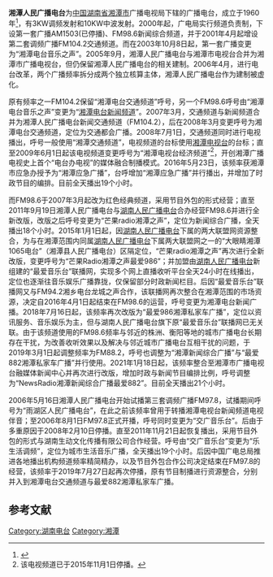 '''湘潭人民广播电台'''为[[中国|中国]][[湖南省|湖南省]][[湘潭市|湘潭市]]广播电视局下辖的广播电台，成立于1960年<ref>{{Cite web |url=http://www.hasztsg.com/auto/db/detail.aspx?db=10103&rid=75954 |title=湘潭年鉴1992年版 |access-date=2012-10-09 |archive-url=https://web.archive.org/web/20160310032552/http://hasztsg.com/auto/db/detail.aspx?db=10103&rid=75954 |archive-date=2016-03-10 |dead-url=yes }}</ref>，有3KW调频发射和10KW中波发射。2000年起，广电局实行频道负责制，下设第一套广播AM1503(已停播)、FM98.6新闻综合频道，并于2001年4月起增设第二套调频广播FM104.2交通频道。而在2003年10月8日起，第一套广播变更为“湘潭电台音乐之声”。2005年9月，湘潭人民广播电台与湘潭市电视台合并为湘潭市广播电视台，但仍保留湘潭人民广播电台的相关建制。2006年4月，进行电台改革，两个广播频率拆分成两个独立核算主体，湘潭人民广播电台作为建制被虚化。

原有频率之一FM104.2保留“湘潭电台交通频道”呼号，另一个FM98.6呼号由“湘潭电台音乐之声”变更为“[[湘潭电台新闻频道|湘潭电台新闻频道]]”。2007年3月，交通频道与新闻频道合并为湘潭人民广播电台新闻交通频道（FM104.2），后在2008年3月变更呼号为湘潭电台交通频道，定位为交通都会广播。2008年7月1日，交通频道同时进行电视播出，呼号一般使用“湘潭交通频道”，电视频道的台标使用[[湘潭电视台|湘潭电视台]]的台标；直至2009年6月1日起该电视频道变更呼号为“湘潭电视台经济频道”<ref>该电视频道已于2015年11月1日停播。</ref>，开创湘潭广播电视史上首个“电台办电视”的媒体融合制播模式。2016年5月23日，该频率获湘潭市应急办授予为“湘潭应急广播”，台呼增加“湘潭应急广播”并行播出，并增加了时政节目的编排。目前全天播出19个小时。

而FM98.6于2007年3月起改为红色经典频道，采用节目外包的形式经营；直至2011年9月19日湘潭人民广播电台与[[湖南人民广播电台|湖南人民广播电台]]合办经营FM98.6并进行全新改版，改版之后呼号变更为“芒果radio湘潭之声”，定位为新闻综合广播，全天播出18个小时。2015年1月1日起，因[[湖南人民广播电台|湖南人民广播电台]]下属的两大联盟网资源整合，为与在湘潭范围内同属[[湖南人民广播电台|湖南人民广播电台]]下属两大联盟网之一的“大眼睛湘潭1065电台”（湘潭县人民广播电台）区隔定位，“芒果radio湘潭之声”再次进行全新改版，变更呼号为“芒果Radio湘潭之声最爱986”；并加盟由[[湖南人民广播电台|湖南人民广播电台]]新组建的“最爱音乐台”联播网，实现多个网上直播收听平台全天24小时在线播出，定位也逐渐往音乐娱乐广播靠拢，仅保留部分时政新闻栏目。后因“最爱音乐台”联播网又与FM94.2湘乡电台龙城之声合作，该联播网再次整合在湘潭范围的市场资源，决定自2016年4月1日起结束在FM98.6的运营，呼号变更为湘潭电台新闻广播。2018年7月16日起，该频率再次改版为“最爱986湘潭私家车广播”，定位以资讯服务、音乐娱乐为主，但与湖南人民广播电台旗下原“最爱音乐台”联播网已无关联。由于该频道使用的FM98.6频率与邻近的株洲、衡阳等地的城市广播电台长期存在干扰，为改善收听效果以及解决与邻近城市广播电台互相干扰的问题，于2019年3月1日起调整频率为FM88.2，呼号也调整为“湘潭新闻综合广播”与“最爱882湘潭私家车广播”并行使用。2021年1月18日起，该频率整合至湘潭市广播电视台融媒体新闻中心并再次进行改版，增加时政与新闻节目编排比例，呼号调整为“NewsRadio湘潭新闻综合广播最爱882”。目前全天播出21个小时。

2006年5月16日湘潭人民广播电台开始试播第三套调频广播FM97.8，试播期间呼号为“雨湖区人民广播电台”，在此之前该频率曾用于转播湘潭电视台新闻频道电视伴音；至2006年8月1日FM97.8正式开播，呼号同时变更为“交广音乐台”。后由于多重原因于2008年2月10日停播。直至2011年11月21日起恢复播出，采用节目外包的形式与湖南生动文化传播有限公司合作经营。呼号由“交广音乐台”变更为“乐生活调频”，定位为城市生活音乐广播，全天播出19个小时。后因中国广电总局推进各地播出机构频道频率精简精办，以及节目外包合作公司决定结束在FM97.8的经营，该频率于2019年7月27日起再次停播，原有节目制播进行资源整合，分别并入到湘潭电台交通频道与最爱882湘潭私家车广播。

==参考文献==
{{reflist}}

[[Category:湖南电台|Category:湖南电台]]
[[Category:湘潭|Category:湘潭]]